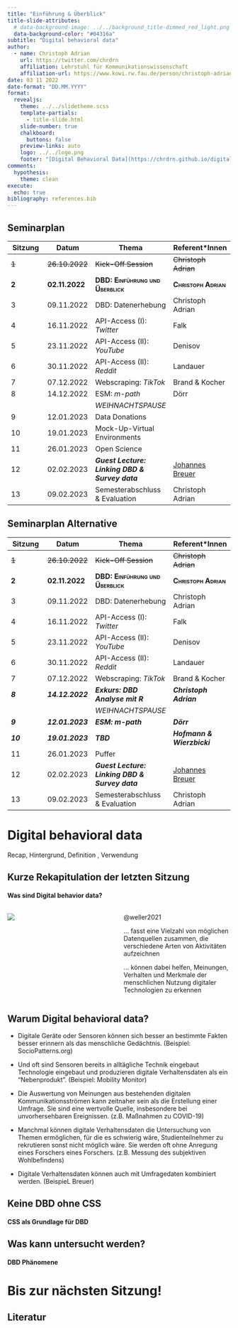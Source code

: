 ```yaml
---
title: "Einführung & Überblick"
title-slide-attributes:
  # data-background-image: ../../background_title-dimmed_red_light.png
  data-background-color: "#04316a"
subtitle: "Digital behavioral data"
author: 
  - name: Christoph Adrian 
    url: https://twitter.com/chrdrn
    affiliation: Lehrstuhl für Kommunikationswissenschaft
    affiliation-url: https://www.kowi.rw.fau.de/person/christoph-adrian/
date: 03 11 2022
date-format: "DD.MM.YYYY"
format:
  revealjs:
    theme: ../../slidetheme.scss
    template-partials:
      - title-slide.html
    slide-number: true
    chalkboard:
      buttons: false
    preview-links: auto
    logo: ../../logo.png
    footer: "[Digital Behavioral Data](https://chrdrn.github.io/digital-behavioral-data/)"
comments:
  hypothesis: 
    theme: clean
execute:
  echo: true
bibliography: references.bib
---
```


## Seminarplan {.smaller}

| Sitzung             | Datum                        | Thema                                           | Referent\*Innen                                    |
|-----------------|-----------------|-------------------|---------------------|
| ~~1~~               | ~~26.10.2022~~               | ~~Kick-Off Session~~                            | ~~Christoph Adrian~~                               |
| [**2**]{.smallcaps} | [**02.11.2022**]{.smallcaps} | [**DBD: Einführung und Überblick**]{.smallcaps} | [**Christoph Adrian**]{.smallcaps}                 |
| 3                   | 09.11.2022                   | DBD: Datenerhebung                              | Christoph Adrian                                   |
| 4                   | 16.11.2022                   | API-Access (I): *Twitter*                       | Falk                                               |
| 5                   | 23.11.2022                   | API-Access (II): *YouTube*                      | Denisov                                            |
| 6                   | 30.11.2022                   | API-Access (II): *Reddit*                       | Landauer                                           |
| 7                   | 07.12.2022                   | Webscraping: *TikTok*                           | Brand & Kocher                                     |
| 8                   | 14.12.2022                   | ESM: *m-path*                                   | Dörr                                               |
|                     |                              | *WEIHNACHTSPAUSE*                               |                                                    |
| 9                   | 12.01.2023                   | Data Donations                                  |                                                    |
| 10                  | 19.01.2023                   | Mock-Up-Virtual Environments                    |                                                    |
| 11                  | 26.01.2023                   | Open Science                                    |                                                    |
| 12                  | 02.02.2023                   | ***Guest Lecture: Linking DBD & Survey data***  | [Johannes Breuer](https://www.johannesbreuer.com/) |
| 13                  | 09.02.2023                   | Semesterabschluss & Evaluation                  | Christoph Adrian                                   |

## Seminarplan Alternative {.smaller}

| Sitzung             | Datum                        | Thema                                           | Referent\*Innen                                    |
|-----------------|-----------------|-------------------|---------------------|
| ~~1~~               | ~~26.10.2022~~               | ~~Kick-Off Session~~                            | ~~Christoph Adrian~~                               |
| [**2**]{.smallcaps} | [**02.11.2022**]{.smallcaps} | [**DBD: Einführung und Überblick**]{.smallcaps} | [**Christoph Adrian**]{.smallcaps}                 |
| 3                   | 09.11.2022                   | DBD: Datenerhebung                              | Christoph Adrian                                   |
| 4                   | 16.11.2022                   | API-Access (I): *Twitter*                       | Falk                                               |
| 5                   | 23.11.2022                   | API-Access (II): *YouTube*                      | Denisov                                            |
| 6                   | 30.11.2022                   | API-Access (II): *Reddit*                       | Landauer                                           |
| 7                   | 07.12.2022                   | Webscraping: *TikTok*                           | Brand & Kocher                                     |
| ***8***             | ***14.12.2022***             | ***Exkurs: DBD Analyse mit R***                 | ***Christoph Adrian***                             |
|                     |                              | *WEIHNACHTSPAUSE*                               |                                                    |
| ***9***             | ***12.01.2023***             | ***ESM: m-path***                               | ***Dörr***                                         |
| ***10***            | ***19.01.2023***             | ***TBD***                                       | ***Hofmann & Wierzbicki***                         |
| 11                  | 26.01.2023                   | Puffer                                          |                                                    |
| 12                  | 02.02.2023                   | ***Guest Lecture: Linking DBD & Survey data***  | [Johannes Breuer](https://www.johannesbreuer.com/) |
| 13                  | 09.02.2023                   | Semesterabschluss & Evaluation                  | Christoph Adrian                                   |

# Digital behavioral data {background-color="#E6002E"}

Recap, Hintergrund, Definition , Verwendung

## Kurze Rekapitulation der letzten Sitzung

#### Was sind Digital behavior data?

::: columns
::: {.column width="50%"}
![](/content/01-kick-off/slides/images/dbd_graph/dbd_pillars_3.png){fig-align="center"}
:::

::: {.column width="50%"}
@weller2021

... fasst eine Vielzahl von möglichen Datenquellen zusammen, die verschiedene Arten von Aktivitäten aufzeichnen

... können dabei helfen, Meinungen, Verhalten und Merkmale der menschlichen Nutzung digitaler Technologien zu erkennen
:::
:::

## Warum Digital behavioral data?

-   Digitale Geräte oder Sensoren können sich besser an bestimmte Fakten besser erinnern als das menschliche Gedächtnis. (Beispiel: SocioPatterns.org)

-   Und oft sind Sensoren bereits in alltägliche Technik eingebaut Technologie eingebaut und produzieren digitale Verhaltensdaten als ein "Nebenprodukt". (Beispiel: Mobility Monitor)

-   Die Auswertung von Meinungen aus bestehenden digitalen Kommunikationsströmen kann zeitnaher sein als die Erstellung einer Umfrage. Sie sind eine wertvolle Quelle, insbesondere bei unvorhersehbaren Ereignissen. (z.B. Maßnahmen zu COVID-19)

-   Manchmal können digitale Verhaltensdaten die Untersuchung von Themen ermöglichen, für die es schwierig wäre, Studienteilnehmer zu rekrutieren sonst nicht möglich wäre. Sie werden oft ohne Anregung eines Forschers eines Forschers. (z.B. Messung des subjektiven Wohlbefindens)

-   Digitale Verhaltensdaten können auch mit Umfragedaten kombiniert werden. (BeispieL Breuer)

## Keine DBD ohne CSS

#### CSS als Grundlage für DBD

## Was kann untersucht werden?

#### DBD Phänomene

# Bis zur nächsten Sitzung! {background-color="#04316a"}

## Literatur

::: {#refs}
:::
